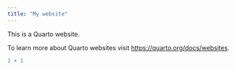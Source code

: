 ```yaml
---
title: "My website"
---
```


This is a Quarto website.

To learn more about Quarto websites visit <https://quarto.org/docs/websites>.

```r
1 + 1
```
